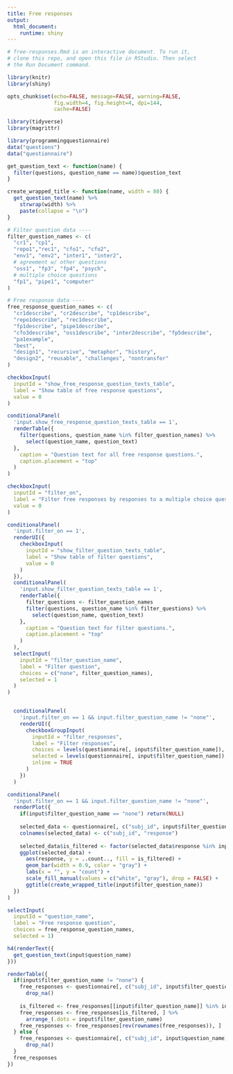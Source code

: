 ```yaml
---
title: Free responses
output: 
  html_document:
    runtime: shiny
---
```

```r

# free-responses.Rmd is an interactive document. To run it,
# clone this repo, and open this file in RStudio. Then select
# the Run Document command.

library(knitr)
library(shiny)

opts_chunk$set(echo=FALSE, message=FALSE, warning=FALSE,
               fig.width=4, fig.height=4, dpi=144,
               cache=FALSE)
```
```r
library(tidyverse)
library(magrittr)

library(programmingquestionnaire)
data("questions")
data("questionnaire")

get_question_text <- function(name) {
  filter(questions, question_name == name)$question_text
}

create_wrapped_title <- function(name, width = 80) {
  get_question_text(name) %>%
    strwrap(width) %>%
    paste(collapse = "\n")
}

# Filter question data ----
filter_question_names <- c(
  "cr1", "cp1",
  "repo1","rec1", "cfo1", "cfo2",
  "env1", "env2", "inter1", "inter2",
  # agreement w/ other questions
  "oss1", "fp3", "fp4", "psych",
  # multiple choice questions
  "fp1", "pipe1", "computer"
)

# Free response data ----
free_response_question_names <- c(
  "cr1describe", "cr2describe", "cp1describe",
  "repo1describe", "rec1describe",
  "fp1describe", "pipe1describe",
  "cfo3describe", "oss1describe", "inter2describe", "fp5describe",
  "pa1example",
  "best",
  "design1", "recursive", "metaphor", "history",
  "design2", "reusable", "challenges", "nontransfer"
)
```

```r
checkboxInput(
  inputId = "show_free_response_question_texts_table",
  label = "Show table of free response questions",
  value = 0
)

conditionalPanel(
  'input.show_free_response_question_texts_table == 1',
  renderTable({
    filter(questions, question_name %in% filter_question_names) %>%
      select(question_name, question_text)
  },
    caption = "Question text for all free response questions.",
    caption.placement = "top"
  )
)
```

```r
checkboxInput(
  inputId = "filter_on",
  label = "Filter free responses by responses to a multiple choice question",
  value = 0
)

conditionalPanel(
  'input.filter_on == 1',
  renderUI({
    checkboxInput(
      inputId = "show_filter_question_texts_table",
      label = "Show table of filter questions",
      value = 0
    )
  }),
  conditionalPanel(
    'input.show_filter_question_texts_table == 1',
    renderTable({
      filter_questions <- filter_question_names
      filter(questions, question_name %in% filter_questions) %>%
        select(question_name, question_text)
    },
      caption = "Question text for filter questions.",
      caption.placement = "top"
    )
  ),
  selectInput(
    inputId = "filter_question_name",
    label = "Filter question",
    choices = c("none", filter_question_names),
    selected = 1
  )
)


  conditionalPanel(
    'input.filter_on == 1 && input.filter_question_name != "none"',
    renderUI({
      checkboxGroupInput(
        inputId = "filter_responses",
        label = "Filter responses",
        choices = levels(questionnaire[, input$filter_question_name]),
        selected = levels(questionnaire[, input$filter_question_name]),
        inline = TRUE
      )
    })
  )

conditionalPanel(
  'input.filter_on == 1 && input.filter_question_name != "none"',
  renderPlot({
    if(input$filter_question_name == "none") return(NULL)
    
    selected_data <- questionnaire[, c("subj_id", input$filter_question_name)]
    colnames(selected_data) <- c("subj_id", "response")
  
    selected_data$is_filtered <- factor(selected_data$response %in% input$filter_responses, levels = c(F, T))
    ggplot(selected_data) +
      aes(response, y = ..count.., fill = is_filtered) +
      geom_bar(width = 0.9, color = "gray") +
      labs(x = "", y = "count") +
      scale_fill_manual(values = c("white", "gray"), drop = FALSE) +
      ggtitle(create_wrapped_title(input$filter_question_name))
  })
)
```

```r
selectInput(
  inputId = "question_name", 
  label = "Free response question", 
  choices = free_response_question_names, 
  selected = 1)
```

```r
h4(renderText({
  get_question_text(input$question_name)
}))
```

```r
renderTable({
  if(input$filter_question_name != "none") {
    free_responses <- questionnaire[, c("subj_id", input$filter_question_name, input$question_name)] %>%
      drop_na()
    
    is_filtered <- free_responses[[input$filter_question_name]] %in% input$filter_responses
    free_responses <- free_responses[is_filtered, ] %>%
      arrange_(.dots = input$filter_question_name)
    free_responses <- free_responses[rev(rownames(free_responses)), ]
  } else {
    free_responses <- questionnaire[, c("subj_id", input$question_name)] %>%
      drop_na()
  }
  free_responses
})
```

